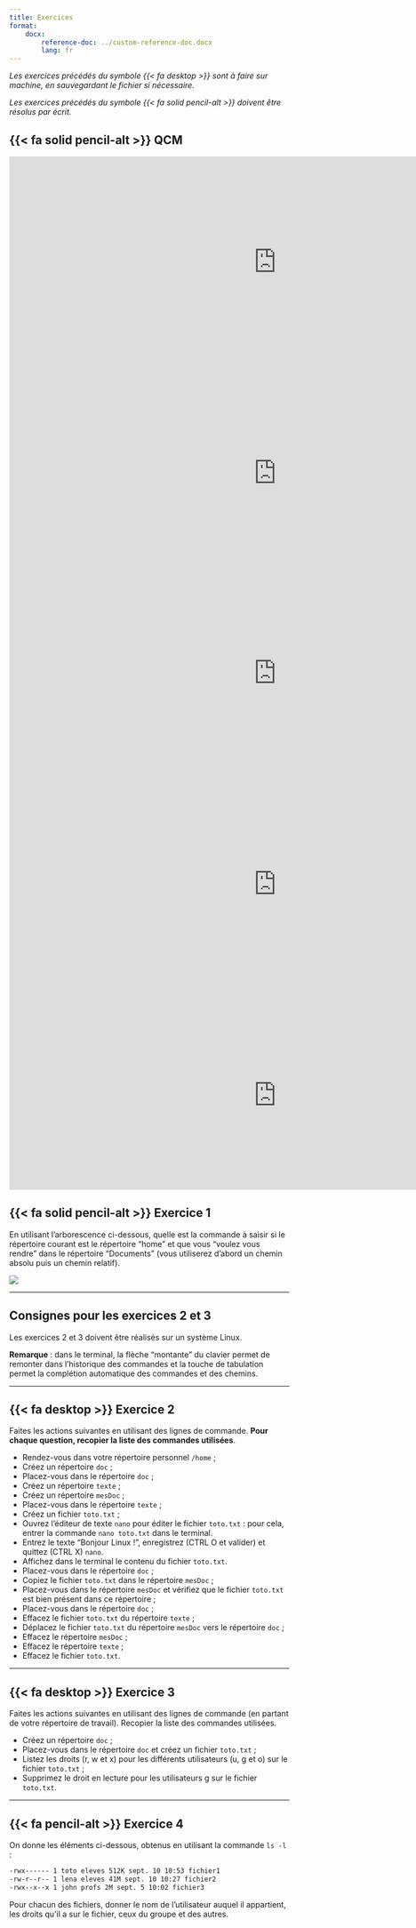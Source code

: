 ---
title: Exercices
format:
    docx: 
        reference-doc: ../custom-reference-doc.docx
        lang: fr
---

_Les exercices précédés du symbole {{< fa desktop >}} sont à faire sur machine, en sauvegardant le fichier si nécessaire._

_Les exercices précédés du symbole {{< fa solid pencil-alt >}} doivent être résolus par écrit._

## {{< fa solid pencil-alt >}} QCM

<iframe src="https://www.flallemand.fr/wp/wp-admin/admin-ajax.php?action=h5p_embed&id=28" width="959" height="380" frameborder="0" allowfullscreen="allowfullscreen" title="linux 1"></iframe><script src="https://www.flallemand.fr/wp/wp-content/plugins/h5p/h5p-php-library/js/h5p-resizer.js" charset="UTF-8"></script>

<iframe src="https://www.flallemand.fr/wp/wp-admin/admin-ajax.php?action=h5p_embed&id=29" width="959" height="380" frameborder="0" allowfullscreen="allowfullscreen" title="linux 2"></iframe><script src="https://www.flallemand.fr/wp/wp-content/plugins/h5p/h5p-php-library/js/h5p-resizer.js" charset="UTF-8"></script>

<iframe src="https://www.flallemand.fr/wp/wp-admin/admin-ajax.php?action=h5p_embed&id=30" width="959" height="340" frameborder="0" allowfullscreen="allowfullscreen" title="linux 3"></iframe><script src="https://www.flallemand.fr/wp/wp-content/plugins/h5p/h5p-php-library/js/h5p-resizer.js" charset="UTF-8"></script>

<iframe src="https://www.flallemand.fr/wp/wp-admin/admin-ajax.php?action=h5p_embed&id=31" width="959" height="420" frameborder="0" allowfullscreen="allowfullscreen" title="linux 4"></iframe><script src="https://www.flallemand.fr/wp/wp-content/plugins/h5p/h5p-php-library/js/h5p-resizer.js" charset="UTF-8"></script>

<iframe src="https://www.flallemand.fr/wp/wp-admin/admin-ajax.php?action=h5p_embed&id=32" width="959" height="340" frameborder="0" allowfullscreen="allowfullscreen" title="linux 5"></iframe><script src="https://www.flallemand.fr/wp/wp-content/plugins/h5p/h5p-php-library/js/h5p-resizer.js" charset="UTF-8"></script>

## {{< fa solid pencil-alt >}} Exercice 1

En utilisant l'arborescence ci-dessous, quelle est la commande à saisir si le répertoire courant est le répertoire "home" et que vous "voulez vous rendre" dans le répertoire "Documents" (vous utiliserez d'abord un chemin absolu puis un chemin relatif).

![](arborescence.png)

-----------------------------------------

:::{.callout-warning}
## Consignes pour les exercices 2 et 3

Les exercices 2 et 3 doivent être réalisés sur un système Linux.

**Remarque** : dans le terminal, la flèche "montante" du clavier permet de remonter dans l'historique des commandes et la touche de tabulation permet la complétion automatique des commandes et des chemins.
:::

----------------------------------------

## {{< fa desktop >}} Exercice 2

Faites les actions suivantes en utilisant des lignes de commande. **Pour chaque question, recopier la liste des commandes utilisées**.

* Rendez-vous dans votre répertoire personnel `/home` ;
* Créez un répertoire ``doc`` ;
* Placez-vous dans le répertoire ``doc`` ;
* Créez un répertoire ``texte`` ;
* Créez un répertoire ``mesDoc`` ;
* Placez-vous dans le répertoire ``texte`` ;
* Créez un fichier ``toto.txt`` ;
* Ouvrez l'éditeur de texte `nano` pour éditer le fichier ``toto.txt`` : pour cela, entrer la commande `nano toto.txt` dans le terminal.
* Entrez le texte "Bonjour Linux !", enregistrez (CTRL O et valider) et quittez (CTRL X) `nano`.
* Affichez dans le terminal le contenu du fichier `toto.txt`.
* Placez-vous dans le répertoire ``doc`` ;
* Copiez le fichier ``toto.txt`` dans le répertoire ``mesDoc`` ;
* Placez-vous dans le répertoire ``mesDoc`` et vérifiez que le fichier ``toto.txt`` est bien présent dans ce répertoire ;
* Placez-vous dans le répertoire ``doc`` ;
* Effacez le fichier ``toto.txt`` du répertoire ``texte`` ;
* Déplacez le fichier ``toto.txt`` du répertoire ``mesDoc`` vers le répertoire ``doc`` ;
* Effacez le répertoire ``mesDoc`` ;
* Effacez le répertoire ``texte`` ;
* Effacez le fichier ``toto.txt``.

-------------------------------------

## {{< fa desktop >}} Exercice 3

Faites les actions suivantes en utilisant des lignes de commande (en partant de votre répertoire de travail). Recopier la liste des commandes utilisées.

* Créez un répertoire ``doc`` ;
* Placez-vous dans le répertoire ``doc`` et créez un fichier ``toto.txt`` ;
* Listez les droits (r, w et x) pour les différents utilisateurs (u, g et o) sur le fichier ``toto.txt`` ;
* Supprimez le droit en lecture pour les utilisateurs g sur le fichier ``toto.txt``.

-------------------------------------

## {{< fa pencil-alt >}} Exercice 4

On donne les éléments ci-dessous, obtenus en utilisant la commande `ls -l` :

```bash
-rwx------ 1 toto eleves 512K sept. 10 10:53 fichier1
-rw-r--r-- 1 lena eleves 41M sept. 10 10:27 fichier2
-rwx--x--x 1 john profs 2M sept. 5 10:02 fichier3
```

Pour chacun des fichiers, donner le nom de l'utilisateur auquel il appartient, les droits qu'il a sur le fichier, ceux du groupe et des autres.
